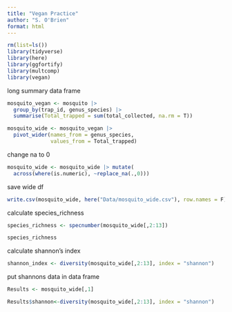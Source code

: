 ```yaml
---
title: "Vegan Practice"
author: "S. O'Brien"
format: html
---
```



```r
rm(list=ls())
library(tidyverse)
library(here)
library(ggfortify)
library(multcomp)
library(vegan)
```

long summary data frame
```r
mosquito_vegan <- mosquito |>
  group_by(trap_id, genus_species) |>
  summarise(Total_trapped = sum(total_collected, na.rm = T))
```


```r
mosquito_wide <- mosquito_vegan |> 
  pivot_wider(names_from = genus_species, 
              values_from = Total_trapped)
```

change na to 0
```r
mosquito_wide <- mosquito_wide |> mutate(
  across(where(is.numeric), ~replace_na(.,0)))
```

save wide df
```r
write.csv(mosquito_wide, here("Data/mosquito_wide.csv"), row.names = F)
```

calculate species_richness
```r
species_richness <- specnumber(mosquito_wide[,2:13])

species_richness
```

calculate shannon's index
```r
shannon_index <- diversity(mosquito_wide[,2:13], index = "shannon")
```

put shannons data in data frame
```r
Results <- mosquito_wide[,1]

Results$shannon<-diversity(mosquito_wide[,2:13], index = "shannon")
```


